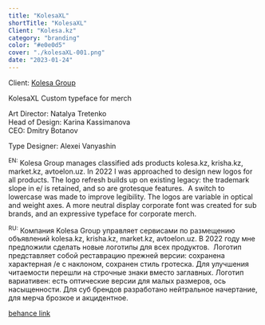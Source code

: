 ```yaml
---
title: "KolesaXL"
shortTitle: "KolesaXL"
Client: "Kolesa.kz"
category: "branding"
color: "#e0e0d5"
cover: "./kolesaXL-001.png"
date: "2023-01-24"
---
```


Client: <a class="link" href="https:/kolesa.group/"><span class="wavy" data-content="Kolesa Group">Kolesa Group</span></a>

KolesaXL Custom typeface for merch

Art Director: Natalya Tretenko<br />
Head of Design: Karina Kassimanova<br />
CEO: Dmitry Botanov

Type Designer: Alexei Vanyashin

<sup>EN:</sup> Kolesa Group manages classified ads products kolesa.kz, krisha.kz, market.kz, avtoelon.uz.
In 2022 I was approached to design new logos for all products. The logo refresh builds up on existing legacy: the trademark slope in e/ is retained, and so are grotesque features. 
A switch to lowercase was made to improve legibility. The logos are variable in optical and weight axes. A more neutral display corporate font was created for sub brands, and an expressive typeface for corporate merch.

<sup>RU:</sup> Компания Kolesa Group управляет сервисами по размещению объявлений kolesa.kz, krisha.kz, market.kz, avtoelon.uz. В 2022 году мне предложили сделать новые логотипы для всех продуктов. 
Логотип представляет собой реставрацию прежней версии: сохранена характерная /e с наклоном, сохранен стиль гротеска. Для улучшения читаемости перешли на строчные знаки вместо заглавных. Логотип вариативен: есть оптические версии для малых размеров, ось насыщенности. Для суб брендов разработано нейтральное начертание, для мерча брозкое и акцидентное.

<a href="https://www.behance.net/gallery/175146101/Kolesakz-Logo-Rebranding">behance link</a>